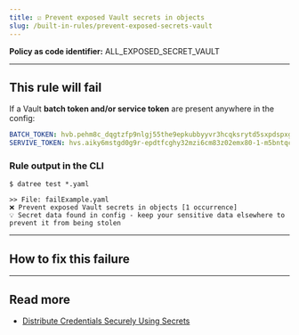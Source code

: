 ```yaml
---
title: ☑️ Prevent exposed Vault secrets in objects
slug: /built-in-rules/prevent-exposed-secrets-vault
---
```




<CommonOverview />

**Policy as code identifier:** ALL_EXPOSED_SECRET_VAULT

---

## This rule will fail

If a Vault **batch token and/or service token** are present anywhere in the config:

```yaml
BATCH_TOKEN: hvb.pehm8c_dqgtzfp9nlgj55the9epkubbyyvr3hcqksrytd5sxpdspxgkedgapgcykmx1ao-5f2hshknklvpuf49cuoovi_v61ssbto_ztwd8ps1dbmkeb_-f5vd_tln5gu8k0cczqeb06neqf0m-u7qrk
SERVIVE_TOKEN: hvs.aiky6mstgd0g9r-epdtfcghy32mzi6cm83z02emx80-1-m5bntqc9xf3e9qjcaw24vd1how4ptt0lssm7e637nox8skbz
```

### Rule output in the CLI

```terminal
$ datree test *.yaml

>> File: failExample.yaml
❌ Prevent exposed Vault secrets in objects [1 occurrence]
💡 Secret data found in config - keep your sensitive data elsewhere to prevent it from being stolen 
```

---

## How to fix this failure

<CommonHowToFix />

---

## Read more

- [Distribute Credentials Securely Using Secrets](https://kubernetes.io/docs/tasks/inject-data-application/distribute-credentials-secure/)
